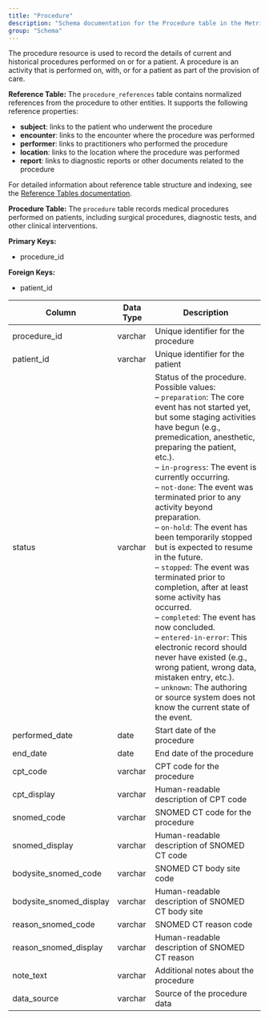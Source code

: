 ```yaml
---
title: "Procedure"
description: "Schema documentation for the Procedure table in the Metriport data model"
group: "Schema"
---
```


The procedure resource is used to record the details of current and historical procedures performed on or for a patient. A procedure is an activity that is performed on, with, or for a patient as part of the provision of care.

**Reference Table:**
The `procedure_references` table contains normalized references from the procedure to other entities. It supports the following reference properties:
* **subject**: links to the patient who underwent the procedure
* **encounter**: links to the encounter where the procedure was performed
* **performer**: links to practitioners who performed the procedure
* **location**: links to the location where the procedure was performed
* **report**: links to diagnostic reports or other documents related to the procedure

For detailed information about reference table structure and indexing, see the [Reference Tables documentation](/medical-api/handling-data/schema/reference-tables).

**Procedure Table:**
The `procedure` table records medical procedures performed on patients, including surgical procedures, diagnostic tests, and other clinical interventions.

**Primary Keys:**
* procedure_id

**Foreign Keys:**
* patient_id

| Column | Data Type | Description |
| ------ | --------- | ----------- |
| procedure_id | varchar | Unique identifier for the procedure |
| patient_id | varchar | Unique identifier for the patient |
| status | varchar | Status of the procedure. Possible values:<br/>– <code>preparation</code>: The core event has not started yet, but some staging activities have begun (e.g., premedication, anesthetic, preparing the patient, etc.).<br/>– <code>in-progress</code>: The event is currently occurring.<br/>– <code>not-done</code>: The event was terminated prior to any activity beyond preparation.<br/>– <code>on-hold</code>: The event has been temporarily stopped but is expected to resume in the future.<br/>– <code>stopped</code>: The event was terminated prior to completion, after at least some activity has occurred.<br/>– <code>completed</code>: The event has now concluded.<br/>– <code>entered-in-error</code>: This electronic record should never have existed (e.g., wrong patient, wrong data, mistaken entry, etc.).<br/>– <code>unknown</code>: The authoring or source system does not know the current state of the event. |
| performed_date | date | Start date of the procedure |
| end_date | date | End date of the procedure |
| cpt_code | varchar | CPT code for the procedure |
| cpt_display | varchar | Human-readable description of CPT code |
| snomed_code | varchar | SNOMED CT code for the procedure |
| snomed_display | varchar | Human-readable description of SNOMED CT code |
| bodysite_snomed_code | varchar | SNOMED CT body site code |
| bodysite_snomed_display | varchar | Human-readable description of SNOMED CT body site |
| reason_snomed_code | varchar | SNOMED CT reason code |
| reason_snomed_display | varchar | Human-readable description of SNOMED CT reason |
| note_text | varchar | Additional notes about the procedure |
| data_source | varchar | Source of the procedure data |
